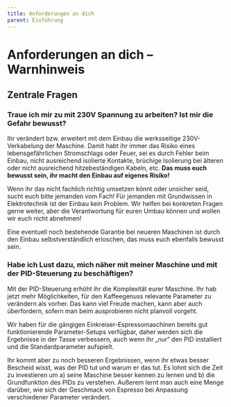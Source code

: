 ```yaml
---
title: Anforderungen an dich
parent: Einführung
---
```


# Anforderungen an dich – Warnhinweis

<Caution lang={props.params.lang} />

## Zentrale Fragen

### Traue ich mir zu mit 230V Spannung zu arbeiten? Ist mir die Gefahr bewusst?

Ihr verändert bzw. erweitert mit dem Einbau die werksseitige 230V-Verkabelung der Maschine. Damit habt ihr immer das Risiko eines lebensgefährlichen Stromschlags oder Feuer, sei es durch Fehler beim Einbau, nicht ausreichend isolierte Kontakte, brüchige Isolierung bei älteren oder nicht ausreichend hitzebeständigen Kabeln, etc. **Das muss euch bewusst sein, ihr macht den Einbau auf eigenes Risiko!**

Wenn ihr das nicht fachlich richtig umsetzen könnt oder unsicher seid, sucht euch bitte jemanden vom Fach! Für jemanden mit Grundwissen in Elektrotechnik ist der Einbau kein Problem. Wir helfen bei konkreten Fragen gerne weiter, aber die Verantwortung für euren Umbau können und wollen wir euch nicht abnehmen!

Eine eventuell noch bestehende Garantie bei neueren Maschinen ist durch den Einbau selbstverständlich erloschen, das muss euch ebenfalls bewusst sein.

### Habe ich Lust dazu, mich näher mit meiner Maschine und mit der PID-Steuerung zu beschäftigen?

Mit der PID-Steuerung erhöht ihr die Komplexität eurer Maschine. Ihr hab jetzt mehr Möglichkeiten, für den Kaffeegenuss relevante Parameter zu verändern als vorher. Das kann viel Freude machen, kann aber auch überfordern, sofern man beim ausprobieren nicht planvoll vorgeht.

Wir haben für die gängigen Einkreiser-Espressomaschinen bereits gut funktionierende Parameter-Setups verfügbar, daher werden sich die Ergebnisse in der Tasse verbessern, auch wenn ihr „nur“ den PID installiert und die Standardparameter aufspielt.

Ihr kommt aber zu noch besseren Ergebnissen, wenn ihr etwas besser Bescheid wisst, was der PID tut und warum er das tut. Es lohnt sich die Zeit zu investieren um a) seine Maschine besser kennen zu lernen und b) die Grundfunktion des PIDs zu verstehen. Außerem lernt man auch eine Menge darüber, wie sich der Geschmack von Espresso bei Anpassung verschiedener Parameter verändert.
